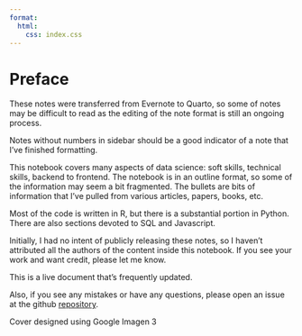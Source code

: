 ```yaml
---
format:
  html: 
    css: index.css
---
```


# Preface {.unnumbered}

These notes were transferred from Evernote to Quarto, so some of notes may be difficult to read as the editing of the note format is still an ongoing process.

Notes without numbers in sidebar should be a good indicator of a note that I've finished formatting.

This notebook covers many aspects of data science: soft skills, technical skills, backend to frontend. The notebook is in an outline format, so some of the information may seem a bit fragmented. The bullets are bits of information that I've pulled from various articles, papers, books, etc.

Most of the code is written in R, but there is a substantial portion in Python. There are also sections devoted to SQL and Javascript.

Initially, I had no intent of publicly releasing these notes, so I haven't attributed all the authors of the content inside this notebook. If you see your work and want credit, please let me know.

This is a live document that's frequently updated.

Also, if you see any mistakes or have any questions, please open an issue at the github [repository](https://github.com/ercbk/Data-Science-Notebook).

Cover designed using Google Imagen 3
